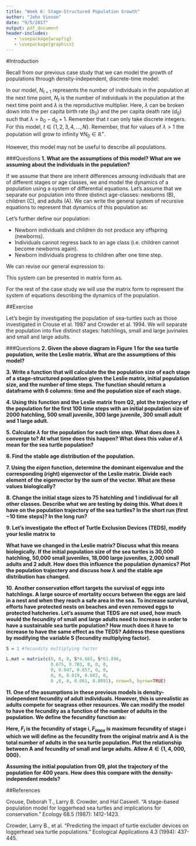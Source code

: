```yaml
---
title: "Week 6: Stage-Structured Population Growth"
author: "John Vinson"
date: "9/5/2017"
output: pdf_document
header-includes:
   - \usepackage{wrapfig}
   - \usepackage{graphicx}
---
```


\begin{center}\textbf{The assignment is due Tuesday, September 27  by 8 PM. You only need to turn in a printed pdf of the completed assignment.  Make sure that you've knitted your document showing any relevant code.}

\textit{This exercise contains 11 questions. Please make sure you address all of them when completing the case study.}\end{center}

#Introduction

Recall from our previous case study that we can model the growth of populations through density-independent, discrete-time model:

\begin{equation}
N_{t+1} = \lambda N_t
\end{equation}

In our model, $N_{t+1}$ represents the number of individuals in the population at the next time point,  $N_t$ is the number of individuals in the population at the next time point and $\lambda$ is the reproductive multiplier.  Here, $\lambda$ can be broken down into the per capita birth rate ($b_0$) and the per capita death rate ($d_0$) such that $\lambda = b_0 - d_0 + 1$. Remember that $t$ can only take discrete integers. For this model, $t \in \{1, 2, 3, 4,..., N\}$. Remember, that for values of $\lambda > 1$ the population will grow to infinity $\forall N_0 \in \mathbb{R}^+$. 

However, this model may not be useful to describe all populations.

###Questions
**1. What are the assumptions of this model? What are we assuming about the individuals in the population?** 

If we assume that there are inherit differences amoung individuals that are of different stages or age classes, we and model the dynamics of a population using a system of differential equations.  Let's assume that we separate our population into three distinct age-classes: newborns (B),  children (C), and adults (A). We can write the general system of recursive equations to represent that dynamics of this population as: 

\begin{align}
B_{t+1} =& f_B B_t + f_C C_t + f_A A_t\\
C_{t+1} =& p_{CB} B_t + p_{CC} C_t + p_{CA} A_t\\
A_{t+1} =& p_{AB} B_t + p_{AC} C_t + p_{AA} A_t\\
\end{align}

Let's further define our population:

- Newborn individuals and children do not produce any offspring (newborns).
- Individuals cannot regress back to an age class (i.e. children cannot become newborns again).
- Newborn individuals progress to children after one time step. 

We can revise our general expression to:

\begin{align}
B_{t+1} =& f_A A_t\\
C_{t+1} =& p_{CB} B_t + p_{CC} C_t\\
A_{t+1} =& p_{AC} C_t + p_{AA} A_t\\
\end{align}

This system can be presented in matrix form as.

\begin{equation}
\begin{bmatrix}
B_{t+1}\\
C_{t+1}\\
A_{t+1}\\
\end{bmatrix} = 
\begin{bmatrix}
0 & 0 & f_A \\
p_{CB} & p_{CC} & 0 \\
0 & p_{AC} & p_{AA} \\
\end{bmatrix}
\begin{bmatrix}
B_{t}\\
C_{t}\\
A_{t}\\
\end{bmatrix}
\end{equation}

For the rest of the case study we will use the matrix form to represent the system of equations describing the dynamics of the population. 

##Exercise

Let's begin by investigating the population of sea-turtles such as those investigated in Crouse et al. 1987 and Crowder et al. 1994.  We will separate the population into five distinct stages: hatchlings, small and large juvinales and small and large adults. 

\begin{figure}
\centerline{\includegraphics[width=0.75\textwidth]{/opt/home/vinsonje/ECOL3900_Vinson_F17/images/sea_turtle_diagram.jpg}}
\caption{Diagram describing the structure and transitions of the sea turtle population from Crowder et al. 1994.}
\end{figure}

###Questions
**2. Given the above diagram in Figure 1 for the sea turtle population, write the Leslie matrix. What are the assumptions of this model?**

**3. Write a function that will calculate the the population size of each stage of a stage-structured population given the Leslie matrix, initial population size, and the number of time steps. The function should return a dataframe with 6 columns: time and the population size of each stage. **

**4. Using this function and the Leslie matrix from Q2, plot the trajectory of the population for the first 100 time steps with an initial population size of 2000 hatchling, 500 small juvenile, 300 large juvenile, 300 small adult and 1 large adult.**

**5. Calculate $\lambda$ for the population for each time step. What does does $\lambda$ converge to? At what time does this happen? What does this value of $\lambda$ mean for the sea turtle population?**

**6. Find the stable age distribution of the population.**

**7. Using the *eigen* function, determine the dominant eigenvalue and the corresponding (right) eigenvector of the Leslie matrix. Divide each element of the eigenvector by the sum of the vector. What are these values biologically?**

**8. Change the initial stage sizes to 75 hatchling and 1 indidivual for all other classes. Describe what we are testing by doing this. What does it have on the population trajectory of the sea turtles? In the short run (first ~10 time steps)? In the long run?**

**9. Let's investigate the effect of Turtle Exclusion Devices (TEDS), modify your leslie matrix to**

\begin{equation}
\begin{bmatrix}
0 & 0 & 0 & 5.448 & 69.39 \\
0.675 & 0.703 & 0 & 0 & 0 \\
0 & 0.047 & 0.767 & 0 & 0 \\
0 & 0 & 0.022 & 0.765 & 0 \\
0 & 0 & 0 & 0.068 & 0.876 \\
\end{bmatrix}
\end{equation}

**What have we changed in the Leslie matrix? Discuss what this means biologically.**
**If the initial population size of the sea turtles is 30,000 hatchling, 50,000 small juveniles, 18,000 large juveniles, 2,000 small adults and 2 adult.  How does this influence the population dynamics? Plot the population trajectory and discuss how $\lambda$ and the stable age distribution has changed.**

**10. Another conservation effort targets the survival of eggs into hatchlings.  A large source of mortality occurs between the eggs are laid in a nest and when they reach a safe area in the sea. To increase survival, efforts have protected nests on beaches and even removed eggs to protected hatcheries. Let's assume that TEDS are not used, how much would the fecundity of small and large adults need to increase in order to have a sustainable sea turtle population? How much does it have to increase to have the same effect as the TEDS? Address these questions by modifying the variable S (fecundity multiplying factor).**

```r
S = 1 #fecundity multiplying factor 

L.mat = matrix(c(0, 0, 0, S*4.665, S*61.896,
                 0.675, 0.703, 0, 0, 0,
                 0, 0.047, 0.657, 0, 0,
                 0, 0, 0.019, 0.682, 0,
                 0 ,0, 0, 0.061, 0.8091), nrow=5, byrow=TRUE)

```

**11. One of the assumptions in these previous models is density-independent fecundity of adult individuals.  However, this is unrealistic as adults compete for seagrass other resources. We can modify the model to have the fecundity as a function of the number of adults in the population. We define the fecundity function as:**

\begin{equation}
F_{i}(A) = \frac{F_{imax}}{1+(A*10^{-5})}
\end{equation}

**Here, $F_i$ is the fecundity of stage i, $F_{imax}$ is maximum fecundity of stage i which we will define as the fecundity from the original matrix and A is the total number of adults in the sea turtle population. Plot the relationship between A and fecundity of small and large adults. Allow $A \in \{1, 4,000,000 \}$.**

**Assuming the initial population from Q9, plot the trajectory of the population for 400 years. How does this compare with the density-independent models?**

##References

Crouse, Deborah T., Larry B. Crowder, and Hal Caswell. "A stage-based population model for loggerhead sea turtles and implications for conservation." Ecology 68.5 (1987): 1412-1423.

Crowder, Larry B., et al. "Predicting the impact of turtle excluder devices on loggerhead sea turtle populations." Ecological Applications 4.3 (1994): 437-445.








